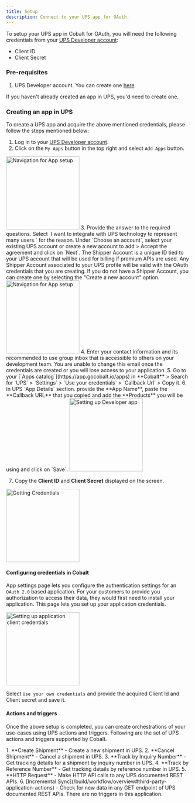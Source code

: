 ```yaml
---
title: Setup
description: Connect to your UPS app for OAuth.
---
```

To setup your UPS app in Cobalt for OAuth, you will need the following credentials from your [UPS Developer account](https://developer.ups.com/):
- Client ID
- Client Secret

### Pre-requisites

1. UPS Developer account. You can create one [here](https://wwwapps.ups.com/doapp/signup).

<Info>If you haven't already created an app in UPS, you'd need to create one.</Info>

### Creating an app in UPS

To create a UPS app and acquire the above mentioned credentials, please follow the steps mentioned below:

1. Log in to your [UPS Developer account](https://developer.ups.com/).
2. Click on the `My Apps` button in the top right and select `Add Apps` button.
<img height="200" src="/images/Ups/ups_navigation.png" alt="Navigation for App setup"/>
3. Provide the answer to the required questions. Select `I want to integrate with UPS technology to represent many users.` for the reason. Under `Choose an account`, select your existing UPS account or create a new account to add > Accept the agreement and click on `Next`.
<Info>
The Shipper Account is a unique ID tied to your UPS account that will be used for billing if premium APIs are used. Any Shipper Account associated to your UPS profile will be valid with the OAuth credentials that you are creating. If you do not have a Shipper Account, you can create one by selecting the "Create a new account" option.
</Info>
<img height="200" src="/images/Ups/ups_navigation2.png" alt="Navigation for App setup"/>
4. Enter your contact information and its recommended to use group inbox that is accessible to others on your development team.
<Warning>
You are unable to change this email once the credentials are created or you will lose access to your application.
</Warning>
5. Go to your [`Apps catalog`](https://app.gocobalt.io/apps) in **Cobalt** > Search for `UPS` > `Settings` > `Use your credentials` > `Callback Url` > Copy it.
6. In UPS `App Details` section. provide the **App Name**, paste the **Callback URL** that you copied and add the **Products** you will be using and click on `Save`.
<img height="200" src="/images/Ups/ups_config.avif" alt="Setting up Developer app"/>

7. Copy the **Client ID** and **Client Secret** displayed on the screen.
<img height="200" src="/images/Ups/ups_credentials.avif" alt="Getting Credentials"/>

#### Configuring credentials in Cobalt
App settings page lets you configure the authentication settings for an `OAuth 2.0` based application. For your customers to provide you authorization to access their data,
they would first need to install your application. This page lets you set up your application credentials.

<img height="200" src="/images/Ups/ups_cobalt.png" alt="Setting up application client credentials"/>

Select `Use your own credentials` and provide the acquired Client Id and Client secret and save it.

#### Actions and triggers
Once the above setup is completed, you can create orchestrations of your use-cases using UPS actions and triggers. Following are the set of UPS actions and triggers
supported by Cobalt.

<Tabs>
  <Tab title="Actions">
  <AccordionGroup>
  <Accordion title="Shipment">
     1. **Create Shipment** - Create a new shipment in UPS.
     2. **Cancel Shipment** - Cancel a shipment in UPS.
     </Accordion>
     <Accordion title="Tracking">
     3. **Track by Inquiry Number** - Get tracking details for a shipment by inquiry number in UPS.
     4. **Track by Reference Number** - Get tracking details by reference number in UPS.
    </Accordion>
     <Accordion title="Others">
     5. **HTTP Request** - Make HTTP API calls to any UPS documented REST APIs.
     6. [Incremental Sync](/build/workflow/overview#third-party-application-actions) - Check for new data in any GET endpoint of UPS documented REST APIs.
      </Accordion>
    </AccordionGroup>
  </Tab>
  
  <Tab title="Triggers">
        There are no triggers in this application.
  </Tab>
</Tabs>